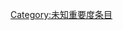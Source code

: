 {{catmore1|[[Wikipedia:猫专题|Wikipedia:猫专题]]}}
{{Articles by Importance|topic=猫|project=猫|format=TOC}}
{{emptycat}}

[[Category:未知重要度条目|Category:未知重要度条目]]